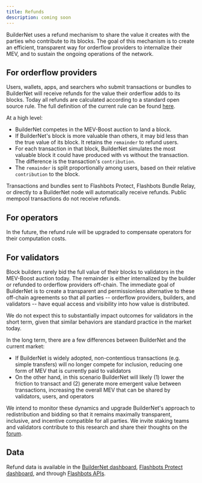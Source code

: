```yaml
---
title: Refunds
description: coming soon
---
```


BuilderNet uses a refund mechanism to share the value it creates with the parties who contribute to its blocks. The goal of this mechanism is to create an efficient, transparent way for orderflow providers to internalize their MEV, and to sustain the ongoing operations of the network.

## For orderflow providers

Users, wallets, apps, and searchers who submit transactions or bundles to BuilderNet will receive refunds for the value their orderflow adds to its blocks. Today all refunds are calculated according to a standard open source rule. The full definition of the current rule can be found [here](https://docs.flashbots.net/flashbots-auction/advanced/gas-fee-refunds).

At a high level:
- BuilderNet competes in the MEV-Boost auction to land a block.
- If BuilderNet's block is more valuable than others, it may bid less than the true value of its block. It retains the `remainder` to refund users.
- For each transaction in that block, BuilderNet simulates the most valuable block it could have produced with vs without the transaction. The difference is the transaction's `contribution`.
- The `remainder` is split proportionally among users, based on their relative `contribution` to the block.

Transactions and bundles sent to Flashbots Protect, Flashbots Bundle Relay, or directly to a BuilderNet node will automatically receive refunds. Public mempool transactions do not receive refunds.

## For operators

In the future, the refund rule will be upgraded to compensate operators for their computation costs.

## For validators

Block builders rarely bid the full value of their blocks to validators in the MEV-Boost auction today. The remainder is either internalized by the builder or refunded to orderflow providers off-chain. The immediate goal of BuilderNet is to create a transparent and permissionless alternative to these off-chain agreements so that all parties -- orderflow providers, builders, and validators -- have equal access and visibility into how value is distributed.

We do not expect this to substantially impact outcomes for validators in the short term, given that similar behaviors are standard practice in the market today.

In the long term, there are a few differences between BuilderNet and the current market:
- If BuilderNet is widely adopted, non-contentious transactions (e.g. simple transfers) will no longer compete for inclusion, reducing one form of MEV that is currently paid to validators
- On the other hand, in this scenario BuilderNet will likely (1) lower the friction to transact and (2) generate more emergent value between transactions, increasing the overall MEV that can be shared by validators, users, and operators

We intend to monitor these dynamics and upgrade BuilderNet's approach to redistribution and bidding so that it remains maximally transparent, inclusive, and incentive compatible for all parties. We invite staking teams and validators contribute to this research and share their thoughts on the [forum](https://collective.flashbots.net/).

## Data

Refund data is available in the [BuilderNet dashboard](https://dune.com/flashbots/buildernet), [Flashbots Protect dashboard](https://dune.com/flashbots/flashbots-protect), and through [Flashbots APIs](https://docs.flashbots.net/flashbots-auction/advanced/rpc-endpoint#flashbots_getfeerefundtotalsbyrecipient).
